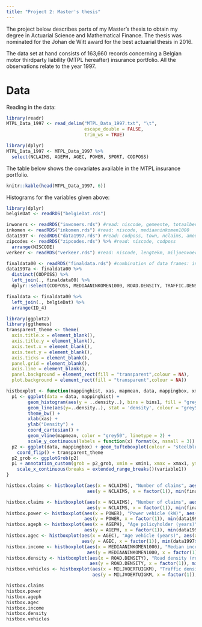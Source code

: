 ```yaml
---
title: "Project 2: Master's thesis"
---
```


The project below describes parts of my Master's thesis to obtain my degree in Actuarial Science and Mathematical Finance. The thesis was nominated for the Johan de Witt award for the best actuarial thesis in 2016. 

The data set at hand consists of 163,660 records concerning a Belgian motor thirdparty 
liability (MTPL hereafter) insurance portfolio. All the observations 
relate to the year 1997. 

# Data

Reading in the data:

```r
library(readr)
MTPL_Data_1997 <- read_delim("MTPL_Data_1997.txt", "\t",
                             escape_double = FALSE, 
                             trim_ws = TRUE)
```

```r
library(dplyr)
MTPL_Data_1997 <- MTPL_Data_1997 %>%
  select(NCLAIMS, AGEPH, AGEC, POWER, SPORT, CODPOSS)
```


The table below shows the covariates available in the MTPL insurance portfolio. 

```r
knitr::kable(head(MTPL_Data_1997, 6))
```

Histograms for the variables given above:

```r
library(dplyr)
belgieDat <- readRDS("belgieDat.rds")

inwoners <- readRDS("inwoners.rds") #read: niscode, gemeente, totaalbevolking, dichtheidperkm2, oppervlaktekm2
inkomen <- readRDS("inkomen.rds") #read: niscode, mediaaninkomen1000
data1997 <- readRDS("data1997.rds") #read: codposs, town, nclaims, amount, period, fuel
zipcodes <- readRDS("zipcodes.rds") %>% #read: niscode, codposs
  arrange(NISCODE) 
verkeer <- readRDS("verkeer.rds") #read: niscode, lengtekm, miljoenvoertuigkm

finaldata00 <- readRDS("finaldata.rds") #combination of data frames: inwoners, inkomen, data1997, zipcodes and verkeer
data1997a <- finaldata00 %>% 
  distinct(CODPOSS) %>% 
  left_join(., finaldata00) %>% 
  dplyr::select(CODPOSS, MEDIAANINKOMEN1000, ROAD.DENSITY, TRAFFIC.DENSITY.ST)

finaldata <- finaldata00 %>% 
  left_join(., belgieDat) %>% 
  arrange(ID_4) 

library(ggplot2)
library(ggthemes)
transparent_theme <- theme(
  axis.title.x = element_blank(),
  axis.title.y = element_blank(),
  axis.text.x = element_blank(), 
  axis.text.y = element_blank(),
  axis.ticks = element_blank(),
  panel.grid = element_blank(),
  axis.line = element_blank(),
  panel.background = element_rect(fill = "transparent",colour = NA),
  plot.background = element_rect(fill = "transparent",colour = NA))

histboxplot <- function(mappinghist, xas, mapmean, data, mappingbox, xmin1, xmax1, width1, variable1, bins1){
  p1 <- ggplot(data = data, mappinghist) + 
        geom_histogram(aes(y = ..density..), bins = bins1, fill = "grey") + 
        geom_line(aes(y=..density..), stat = 'density', colour = "grey50", adjust = 2) +
        theme_bw() + 
        xlab(xas) + 
        ylab("Density") + 
        coord_cartesian() +
        geom_vline(mapmean, color = "grey50", linetype = 2) +
        scale_y_continuous(labels = function(x) format(x, nsmall = 3))
  p2 <- ggplot(data, mappingbox) + geom_tufteboxplot(colour = "steelblue", whisker.type = "line", median.type = "line", hoffset = 0, width = 5) + 
    coord_flip() + transparent_theme
  p2_grob <- ggplotGrob(p2)
  p1 + annotation_custom(grob = p2_grob, xmin = xmin1, xmax = xmax1, ymin = -width1, ymax = width1) + 
    scale_x_continuous(breaks = extended_range_breaks()(variable1))
}

histbox.claims <- histboxplot(aes(x = NCLAIMS), "Number of claims", aes(xintercept = mean(NCLAIMS)), finaldata, 
                              aes(y = NCLAIMS, x = factor(1)), min(finaldata$NCLAIMS), max(finaldata$NCLAIMS), 0.1, finaldata$NCLAIMS, 80) 

```

```r
histbox.claims <- histboxplot(aes(x = NCLAIMS), "Number of claims", aes(xintercept = mean(NCLAIMS)), finaldata, 
                              aes(y = NCLAIMS, x = factor(1)), min(finaldata$NCLAIMS), max(finaldata$NCLAIMS), 0.1, finaldata$NCLAIMS, 80) 
histbox.power <- histboxplot(aes(x = POWER), "Power vehicle (kW)", aes(xintercept = mean(POWER)), data1997, 
                             aes(y = POWER, x = factor(1)), min(data1997$POWER), max(data1997$POWER), 0.1, data1997$POWER, 70) 
histbox.ageph <- histboxplot(aes(x = AGEPH), "Age policyholder (years)", aes(xintercept = mean(AGEPH)), data1997, 
                             aes(y = AGEPH, x = factor(1)), min(data1997$AGEPH), max(data1997$AGEPH), 0.1, data1997$AGEPH, 79) 
histbox.agec <- histboxplot(aes(x = AGEC), "Age vehicle (years)", aes(xintercept = mean(AGEC)), data1997, 
                            aes(y = AGEC, x = factor(1)), min(data1997$AGEC), max(data1997$AGEC), 0.1, data1997$AGEC, 50) 
histbox.income <- histboxplot(aes(x = MEDIAANINKOMEN1000), "Median income (1000s euros)", aes(xintercept = mean(MEDIAANINKOMEN1000)), finaldata, 
                              aes(y = MEDIAANINKOMEN1000, x = factor(1)), min(finaldata$MEDIAANINKOMEN1000), max(finaldata$MEDIAANINKOMEN1000), 0.1, round(finaldata$MEDIAANINKOMEN1000,0), 50) 
histbox.density <- histboxplot(aes(x = ROAD.DENSITY), "Road density (road length in kilometers/area size in square kilometers)", aes(xintercept = mean(ROAD.DENSITY)), finaldata, 
                               aes(y = ROAD.DENSITY, x = factor(1)), min(finaldata$ROAD.DENSITY), max(finaldata$ROAD.DENSITY), 0.1, round(finaldata$ROAD.DENSITY, 0), 50) 
histbox.vehicles <- histboxplot(aes(x = MILJVOERTUIGKM), "Traffic density (number of vehicles/road length in kilometers)", aes(xintercept = mean(MILJVOERTUIGKM)), finaldata, 
                                aes(y = MILJVOERTUIGKM, x = factor(1)), min(finaldata$MILJVOERTUIGKM), max(finaldata$MILJVOERTUIGKM), 0.1, round(finaldata$MILJVOERTUIGKM, 0), 50)

histbox.claims
histbox.power
histbox.ageph
histbox.agec
histbox.income
histbox.density
histbox.vehicles

```

